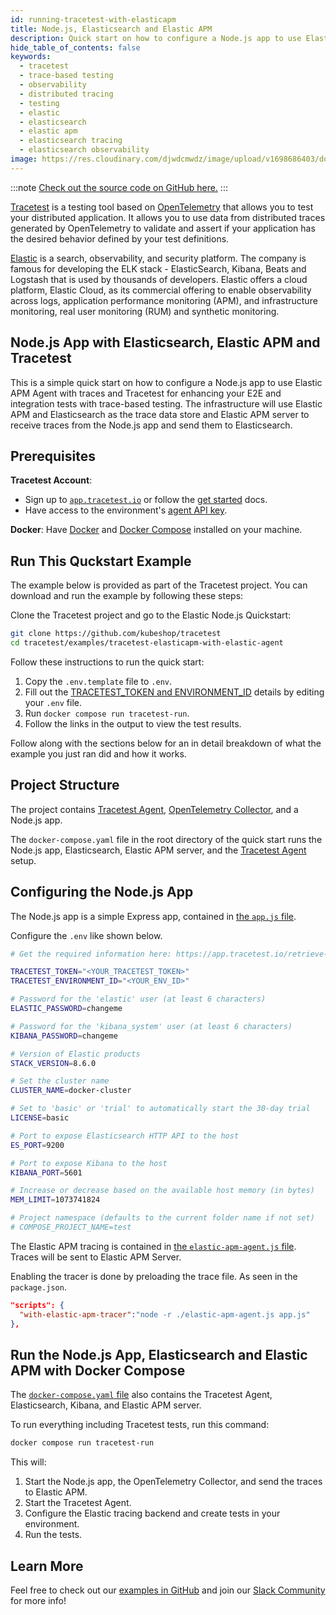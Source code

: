 ```yaml
---
id: running-tracetest-with-elasticapm
title: Node.js, Elasticsearch and Elastic APM
description: Quick start on how to configure a Node.js app to use Elastic APM Agent with traces and Tracetest for enhancing your E2E and integration tests with trace-based testing.
hide_table_of_contents: false
keywords:
  - tracetest
  - trace-based testing
  - observability
  - distributed tracing
  - testing
  - elastic
  - elasticsearch
  - elastic apm
  - elasticsearch tracing
  - elasticsearch observability
image: https://res.cloudinary.com/djwdcmwdz/image/upload/v1698686403/docs/Blog_Thumbnail_14_rsvkmo.jpg
---
```


:::note
[Check out the source code on GitHub here.](https://github.com/kubeshop/tracetest/tree/main/examples/tracetest-elasticapm-with-elastic-agent)
:::

[Tracetest](https://tracetest.io/) is a testing tool based on [OpenTelemetry](https://opentelemetry.io/) that allows you to test your distributed application. It allows you to use data from distributed traces generated by OpenTelemetry to validate and assert if your application has the desired behavior defined by your test definitions.

[Elastic](https://www.elastic.co/) is a search, observability, and security platform. The company is famous for developing the ELK stack - ElasticSearch, Kibana, Beats and Logstash that is used by thousands of developers. Elastic offers a cloud platform, Elastic Cloud, as its commercial offering to enable observability across logs, application performance monitoring (APM), and infrastructure monitoring, real user monitoring (RUM) and synthetic monitoring.

## Node.js App with Elasticsearch, Elastic APM and Tracetest

This is a simple quick start on how to configure a Node.js app to use Elastic APM Agent with traces and Tracetest for enhancing your E2E and integration tests with trace-based testing. The infrastructure will use Elastic APM and Elasticsearch as the trace data store and Elastic APM server to receive traces from the Node.js app and send them to Elasticsearch.

## Prerequisites

**Tracetest Account**:

- Sign up to [`app.tracetest.io`](https://app.tracetest.io) or follow the [get started](/getting-started/installation) docs.
- Have access to the environment's [agent API key](https://app.tracetest.io/retrieve-token).

**Docker**: Have [Docker](https://docs.docker.com/get-docker/) and [Docker Compose](https://docs.docker.com/compose/install/) installed on your machine.

## Run This Quckstart Example

The example below is provided as part of the Tracetest project. You can download and run the example by following these steps:

Clone the Tracetest project and go to the Elastic Node.js Quickstart:

```bash
git clone https://github.com/kubeshop/tracetest
cd tracetest/examples/tracetest-elasticapm-with-elastic-agent
```

Follow these instructions to run the quick start:

1. Copy the `.env.template` file to `.env`.
2. Fill out the [TRACETEST_TOKEN and ENVIRONMENT_ID](https://app.tracetest.io/retrieve-token) details by editing your `.env` file.
3. Run `docker compose run tracetest-run`.
4. Follow the links in the output to view the test results.

Follow along with the sections below for an in detail breakdown of what the example you just ran did and how it works.

## Project Structure

The project contains [Tracetest Agent](/getting-started/installation#install-the-tracetest-agent), [OpenTelemetry Collector](https://github.com/open-telemetry/opentelemetry-collector-contrib/tree/main), and a Node.js app.

The `docker-compose.yaml` file in the root directory of the quick start runs the Node.js app, Elasticsearch, Elastic APM server, and the [Tracetest Agent](/concepts/agent) setup.

## Configuring the Node.js App

The Node.js app is a simple Express app, contained in [the `app.js` file](https://github.com/kubeshop/tracetest/blob/main/examples/tracetest-elasticapm-with-elastic-agent/app.js).

Configure the `.env` like shown below.

```bash
# Get the required information here: https://app.tracetest.io/retrieve-token

TRACETEST_TOKEN="<YOUR_TRACETEST_TOKEN>"
TRACETEST_ENVIRONMENT_ID="<YOUR_ENV_ID>"

# Password for the 'elastic' user (at least 6 characters)
ELASTIC_PASSWORD=changeme

# Password for the 'kibana_system' user (at least 6 characters)
KIBANA_PASSWORD=changeme

# Version of Elastic products
STACK_VERSION=8.6.0

# Set the cluster name
CLUSTER_NAME=docker-cluster

# Set to 'basic' or 'trial' to automatically start the 30-day trial
LICENSE=basic

# Port to expose Elasticsearch HTTP API to the host
ES_PORT=9200

# Port to expose Kibana to the host
KIBANA_PORT=5601

# Increase or decrease based on the available host memory (in bytes)
MEM_LIMIT=1073741824

# Project namespace (defaults to the current folder name if not set)
# COMPOSE_PROJECT_NAME=test
```

The Elastic APM tracing is contained in [the `elastic-apm-agent.js` file](https://github.com/kubeshop/tracetest/blob/main/examples/tracetest-elasticapm-with-elastic-agent/elastic-apm-agent.js). Traces will be sent to Elastic APM Server.

Enabling the tracer is done by preloading the trace file. As seen in the `package.json`.

```json
"scripts": {
  "with-elastic-apm-tracer":"node -r ./elastic-apm-agent.js app.js"
},
```

## Run the Node.js App, Elasticsearch and Elastic APM with Docker Compose

The [`docker-compose.yaml` file](https://github.com/kubeshop/tracetest/blob/main/examples/tracetest-elasticapm-with-elastic-agent/docker-compose.yaml) also contains the Tracetest Agent, Elasticsearch, Kibana, and Elastic APM server.

To run everything including Tracetest tests, run this command:

```bash
docker compose run tracetest-run
```

This will:
1. Start the Node.js app, the OpenTelemetry Collector, and send the traces to Elastic APM.
2. Start the Tracetest Agent.
3. Configure the Elastic tracing backend and create tests in your environment.
4. Run the tests.

## Learn More

Feel free to check out our [examples in GitHub](https://github.com/kubeshop/tracetest/tree/main/examples) and join our [Slack Community](https://dub.sh/tracetest-community) for more info!
